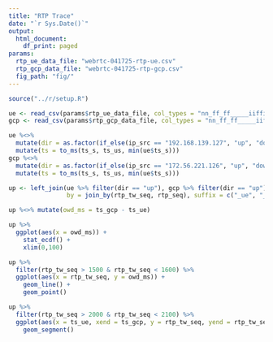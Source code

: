 ```yaml
---
title: "RTP Trace"
date: "`r Sys.Date()`"
output:
  html_document:
    df_print: paged
params:
  rtp_ue_data_file: "webrtc-041725-rtp-ue.csv"
  rtp_gcp_data_file: "webrtc-041725-rtp-gcp.csv"
  fig_path: "fig/"
---
```


```R
source("../r/setup.R")
```

```r
ue <- read_csv(params$rtp_ue_data_file, col_types = "nn_ff_ff_____iiffiniiii")
gcp <- read_csv(params$rtp_gcp_data_file, col_types = "nn_ff_ff_____iiffiniiii")

ue %<>% 
  mutate(dir = as.factor(if_else(ip_src == "192.168.139.127", "up", "down"))) %>%
  mutate(ts = to_ms(ts_s, ts_us, min(ue$ts_s)))
gcp %<>% 
  mutate(dir = as.factor(if_else(ip_src == "172.56.221.126", "up", "down"))) %>%
  mutate(ts = to_ms(ts_s, ts_us, min(ue$ts_s)))

up <- left_join(ue %>% filter(dir == "up"), gcp %>% filter(dir == "up"),
                by = join_by(rtp_tw_seq, rtp_seq), suffix = c("_ue", "_gcp"))

up %<>% mutate(owd_ms = ts_gcp - ts_ue)
```

```r
up %>%
  ggplot(aes(x = owd_ms)) +
    stat_ecdf() +
    xlim(0,100)
```


```r
up %>%
  filter(rtp_tw_seq > 1500 & rtp_tw_seq < 1600) %>%
  ggplot(aes(x = rtp_tw_seq, y = owd_ms)) +
    geom_line() +
    geom_point()
```

```r
up %>%
  filter(rtp_tw_seq > 2000 & rtp_tw_seq < 2100) %>%
  ggplot(aes(x = ts_ue, xend = ts_gcp, y = rtp_tw_seq, yend = rtp_tw_seq, color = as.factor(rtp_ts_ue))) +
    geom_segment()
```


